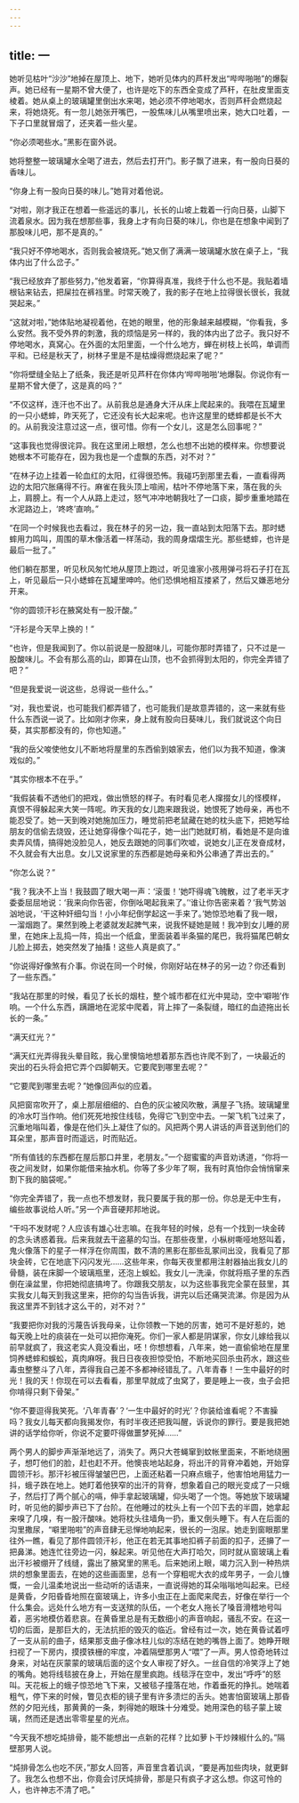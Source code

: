 ```yaml
---
---
---
```

title: 一
---



她听见枯叶“沙沙”地掉在屋顶上、地下，她听见体内的芦秆发出“哔哔啪啪”的爆裂声。她已经有一星期不曾大便了，也许是吃下的东西全变成了芦秆，在肚皮里面支棱着。她从桌上的玻璃罐里倒出水来喝，她必须不停地喝水，否则芦秆会燃烧起来，将她烧死。有一忽儿她张开嘴巴，一股焦味儿从嘴里喷出来，她大口吐着，一下子口里就冒烟了，还夹着一些火星。

“你必须喝些水。”黑影在窗外说。

她将整整一玻璃罐水全喝了进去，然后去打开门。影子飘了进来，有一股向日葵的香味儿。

“你身上有一股向日葵的味儿。”她背对着他说。

“对啦，刚才我正在想着一些遥远的事儿，长长的山坡上栽着一行向日葵，山脚下流着泉水。因为我在想那些事，我身上才有向日葵的味儿，你也是在想象中闻到了那股味儿吧，那不是真的。”

“我只好不停地喝水，否则我会被烧死。”她又倒了满满一玻璃罐水放在桌子上，“我体内出了什么岔子。”

“我已经放弃了那些努力，”他发着窘，“你算得真准，我终于什么也不是。我贴着墙根钻来钻去，把屎拉在裤裆里。时常天晚了，我的影子在地上拉得很长很长，我就哭起来。”

“这就对啦，”她体贴地凝视着他，在她的眼里，他的形象越来越模糊，“你看我，多么安然。我不受外界的刺激，我的烦恼是另一样的，我的体内出了岔子。我只好不停地喝水，真窝心。在外面的太阳里面，一个什么地方，蝉在树枝上长鸣，单调而平和。已经是秋天了，树林子里是不是枯燥得燃烧起来了呢？”

“你将壁缝全贴上了纸条，我还是听见芦秆在你体内‘哔哔啪啪’地爆裂。你说你有一星期不曾大便了，这是真的吗？”

“不仅这样，连汗也不出了。从前我总是通身大汗从床上爬起来的。我喂在瓦罐里的一只小蟋蟀，昨天死了，它还没有长大起来呢。也许这屋里的蟋蟀都是长不大的。从前我没注意过这一点，很可惜。你有一个女儿，这是怎么回事呢？”

“这事我也觉得很诧异。我在这里闭上眼想，怎么也想不出她的模样来。你想要说她根本不可能存在，因为我也是一个虚飘的东西，对不对？”

“在林子边上挂着一轮血红的太阳，红得很恐怖。我碰巧到那里去看，一直看得两边的太阳穴胀痛得不行。麻雀在我头顶上喧闹，枯叶不停地落下来，落在我的头上，肩膀上。有一个人从路上走过，怒气冲冲地朝我吐了一口痰，脚步重重地踏在水泥路边上，‘咚咚’直响。”

“在同一个时候我也去看过，我在林子的另一边，我一直站到太阳落下去。那时蟋蟀用力鸣叫，周围的草木像活着一样荡动，我的周身熠熠生光。那些蟋蟀，也许是最后一批了。”

他们躺在那里，听见秋风匆忙地从屋顶上跑过，听见谁家小孩用弹弓将石子打在瓦上，听见最后一只小蟋蟀在瓦罐里呻吟。他们恐惧地相互搂紧了，然后又嫌恶地分开来。

“你的圆领汗衫在腋窝处有一股汗酸。”

“汗衫是今天早上换的！”

“也许，但是我闻到了。你以前说是一股甜味儿，可能你那时弄错了，只不过是一股酸味儿。不会有那么高的山，即算在山顶，也不会抓得到太阳的，你完全弄错了吧？”

“但是我爱说一说这些，总得说一些什么。”

“对，我也爱说，也可能我们都弄错了，也可能我们是故意弄错的，这一来就有些什么东西说一说了。比如刚才你来，身上就有股向日葵味儿，我们就说这个向日葵，其实那都没有的，你也知道。”

“我的岳父唆使他女儿不断地将屋里的东西偷到娘家去，他们以为我不知道，像演戏似的。”

“其实你根本不在乎。”

“我假装看不透他们的把戏，做出愤怒的样子。有时看见老人撺掇女儿的怪模样，真恨不得躲起来大笑一阵呢。昨天我的女儿跑来跟我说，她恨死了她母亲，再也不能忍受了。她一天到晚对她施加压力，睡觉前把老鼠藏在她的枕头底下，把她写给朋友的信偷去烧毁，还让她穿得像个叫花子，她一出门她就盯梢，看她是不是向谁卖弄风情，搞得她没脸见人，她反去跟她的同事们吹嘘，说她女儿正在发奋成材，不久就会有大出息。女儿又说家里的东西都是她母亲和外公串通了弄出去的。”

“你怎么说？”

“我？我决不上当！我鼓圆了眼大喝一声：‘滚蛋！’她吓得魂飞魄散，过了老半天才委委屈屈地说：‘我来向你告密，你倒吆喝起我来了。’‘谁让你告密来着？’我气势汹汹地说，‘干这种奸细勾当！小小年纪倒学起这一手来了。’她惊恐地看了我一眼，一溜烟跑了。果然到晚上老婆就发起脾气来，说我怀疑她是贼！我冲到女儿睡的房里，在她床上乱捣一阵，捣出一个纸盒，里面装着半条猫的尾巴，我将猫尾巴朝女儿脸上掷去，她突然发了抽搐！这些人真是疯了。”

“你说得好像煞有介事。你说在同一个时候，你刚好站在林子的另一边？你还看到了一些东西。”

“我站在那里的时候，看见了长长的烟柱，整个城市都在红光中晃动，空中‘噼啪’作响。一个什么东西，蹒跚地在泥浆中爬着，背上摔了一条裂缝，暗红的血迹拖出长长的一条。”

“满天红光？”

“满天红光弄得我头晕目眩，我心里懊恼地想着那东西也许爬不到了，一块最近的突出的石头将会把它弄个四脚朝天。它要爬到哪里去呢？”

“它要爬到哪里去呢？”她像回声似的应着。

风把窗帘吹开了，桌上那层细细的、白色的灰尘被风吹散，满屋子飞扬。玻璃罐里的冷水叮当作响。他们死死地按住线毯，免得它飞到空中去。一架飞机飞过来了，沉重地嗡叫着，像是在他们头上凝住了似的。风把两个男人讲话的声音送到他们的耳朵里，那声音时而遥远，时而贴近。

“所有值钱的东西都在屋后那口井里，老朋友。”一个甜蜜蜜的声音劝诱道，“你将一夜之间发财，如果你能借来抽水机。你等了多少年了啊，我有时真怕你会悄悄窜来割下我的脑袋呢。”

“你完全弄错了，我一点也不想发财，我只要属于我的那一份。你总是无中生有，编些故事说给人听。”另一个声音硬邦邦地说。

“干吗不发财呢？人应该有雄心壮志嘛。在我年轻的时候，总有一个找到一块金砖的念头诱惑着我。后来我就去干盗墓的勾当。在那些夜里，小枞树嘶哑地怒叫着，鬼火像落下的星子一样浮在你周围，数不清的黑影在那些乱冢间出没，我看见了那块金砖，它在地底下闪闪发光……这些年来，你每天夜里都用注射器抽出我女儿的骨髓，装在床脚一个玻璃瓶里，还泡上蜈蚣。我女儿一洗澡，你就将瓶子里的东西倒在澡盆里，你把她彻底搞垮了。你跟我交朋友，以为这些事我完全蒙在鼓里，其实我女儿每天到我这里来，把你的勾当告诉我，讲完以后还痛哭流涕。你是因为从我这里弄不到钱才这么干的，对不对？”

“我要把你对我的污蔑告诉我母亲，让你领教一下她的厉害，她可不是好惹的，她每天晚上吐的痰装在一处可以把你淹死。你们一家人都是阴谋家，你女儿嫁给我以前早就疯了，我这老实人竟没看出，呸！你想想看，八年来，她一直偷偷地在屋里饲养蟋蟀和蜈蚣，真肉麻呀。我日日夜夜担惊受怕，不断地买回杀虫药水，跟这些毒虫整整斗了八年，弄得我自己差不多都神经错乱了。八年青春！一生中最好的时光！我的天！你现在可以去看看，那里早就成了虫窝了，要是睡上一夜，虫子会把你啃得只剩下骨架。”

“你不要逗得我笑死。‘八年青春’？‘一生中最好的时光’？你装给谁看呢？不害臊吗？我女儿每天都向我揭发你，有时半夜还把我叫醒，诉说你的罪行。要是我把她讲的话学给你听，你说不定要吓得做噩梦死掉……”

两个男人的脚步声渐渐地远了，消失了。两只大苍蝇窜到蚊帐里面来，不断地绕圈子，想叮他们的脸，赶也赶不开。他懊丧地站起身，将出汗的背脊冲着她，开始穿圆领汗衫。那汗衫被压得皱皱巴巴，上面还粘着一只麻点蛾子，他害怕地用猛力一抖，蛾子跌在地上。她盯着他狭窄的出汗的背脊，想象着自己的眼光变成了一只蛾子，然后打了两个腻心的嗝，伸手拿起玻璃罐，仰头喝了一个饱。等她放下玻璃罐时，听见他的脚步声已下了台阶。在他睡过的枕头上有一个凹下去的半圆，她拿起来嗅了几嗅，有一股汗酸味。她将枕头往墙角一扔，重又倒头睡下。有人在后面的沟里撒尿，“噼里啪啦”的声音肆无忌惮地响起来，很长的一泡尿。她走到窗眼那里往外一瞧，看见了那件圆领汗衫，他正在若无其事地扣裤子前面的扣子，还擤了一把鼻涕。她连忙往旁边一闪，躲起来。听见他在大声打哈欠，同时就从窗玻璃上看出汗衫被绷开了线缝，露出了腋窝里的黑毛。后来她闭上眼，竭力沉入到一种热烘烘的想象里面去，在她的这些画面里，总有一个穿粗呢大衣的成年男子，一会儿慷慨，一会儿温柔地说出一些动听的话语来，一直说得她的耳朵嗡嗡地叫起来。已经是黄昏，夕阳昏昏地照在窗玻璃上，许多小虫正在上面爬来爬去，好像在举行一个什么集会。远处什么地方有一支送殡的队伍，一个老女人拖长了嗓音滑稽地号叫着，恶劣地模仿着悲哀。在黄昏里总是有无数细小的声音响起，骚乱不安。在这一切的后面，是那巨大的，无法抗拒的毁灭的临近。曾经有过一次，她在黄昏试着哼了一支从前的曲子，结果那支曲子像冰柱儿似的冻结在她的嘴唇上面了。她睁开眼扫视了一下房内，摸摸铁栅的牢度，冲着隔壁那男人“喂”了一声。男人惊奇地转过身来，对站在灰蒙蒙的玻璃后面的这个女人审视了好久。一丝自信的冷笑浮上了她的嘴角。她将线毯披在身上，开始在屋里疯跑。线毯浮在空中，发出“呼呼”的怒叫。天花板上的蛾子惊恐地飞下来，又被毯子撞落在地，作着垂死的挣扎。她喘着粗气，停下来的时候，瞥见衣柜的镜子里有许多溃烂的舌头。她害怕窗玻璃上那昏然的夕阳光线，那黄黄的一条，刺得她的眼珠十分难受。她用深色的毯子蒙上玻璃，然而还是透出零零星星的光点。

“今天我不想吃炖排骨，能不能想出一点新的花样？比如萝卜干炒辣椒什么的。”隔壁那男人说。

“炖排骨怎么也吃不厌，”那女人回答，声音里含着讥讽，“要是再加些肉块，就更鲜了。我怎么也想不出，你竟会讨厌炖排骨，那是只有疯子才这么想。你这可怜的人，也许神志不清了吧。”